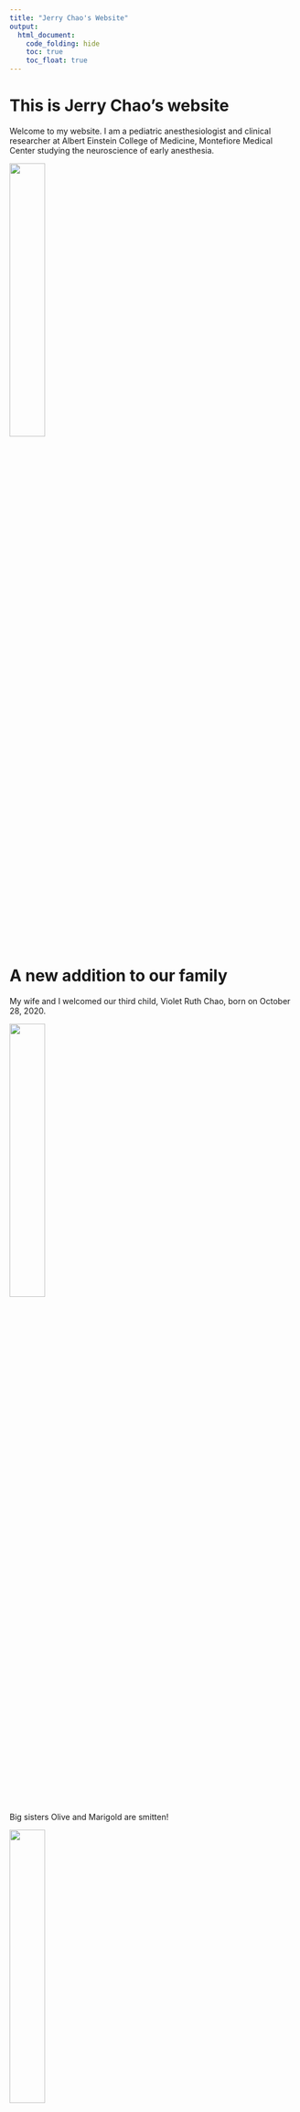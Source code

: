 ```yaml
---
title: "Jerry Chao's Website"
output: 
  html_document:
    code_folding: hide
    toc: true
    toc_float: true
---
```


# This is Jerry Chao's website

Welcome to my website.  I am a pediatric anesthesiologist and clinical researcher at Albert Einstein College of Medicine, Montefiore Medical Center studying the neuroscience of early anesthesia.

<img src="images/chao_portrait.jpeg" style="width:35%">

# A new addition to our family

My wife and I welcomed our third child, Violet Ruth Chao, born on October 28, 2020.  

<img src="images/violet.jpg" style="width:35%">

Big sisters Olive and Marigold are smitten!

<img src="images/olive_marigold_violet.jpg" style="width:35%">

Olive is a great big sister - already cuddling Violet super carefully

<img src="images/olive_violet.jpg" style="width:35%">

That look on Marigold's face!

<img src="images/marigold_violet.jpg" style="width:35%">

## Our furry menagerie

Violet further displaces our pets: Hanky (our black lab/setter mix rescue, 5-and-a-half years old) and Benny (our black cat rescure, 2 years old).  When we adopted Benny when he was a kitten, he immediately bonded with Hanky.  We think Hanky was imprinted on Benny, who treats Hanky as a big brother in his pack.  We call Benny our cat-dog because he behaves more like a dog that a cat!  They are best buddies.

<img src="images/hanky_benny.jpg" style="width:35%">

Posey is our golden retriever and chow chow mix rescue, also around 5-and-a-half years old - here's a picture of her when she was around 2.  Not pictured is Cleo, our second cat - she is white with light gray splotches.  Her brother Alfie died of pancreatitis last year :*(  We have a furry menagerie in our house!

<img src="images/posey.jpg" style="width:35%">

# Links to other websites

Here are some links to other websites about me:

* [Montefiore faculty page](https://www.montefiore.org/body.cfm?id=4148&action=detail&ref=3900)
* [Children's Hospital faculty page](https://www.cham.org/patients-families/find-a-doctor/jerry-y-chao-md-11118634)
* [Elsevier Pure](https://einstein.pure.elsevier.com/en/persons/jerry-y-chao)
* [twitter](https://twitter.com/JerryChaoMD)

# Link to page within the site

[About me](about.html)